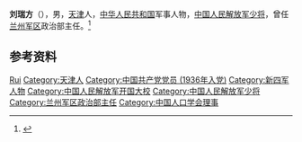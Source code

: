 '''刘瑞方'''（{{bd|1915年||1996年}}），男，[[天津|天津]]人，[[中华人民共和国|中华人民共和国]]军事人物，[[中国人民解放军少将|中国人民解放军少将]]，曾任[[兰州军区|兰州军区]]政治部主任。<ref>{{Cite book|title=中国抗日战争人物大词典|author=刘景泉主编; 沈久泉, 王凯捷, 李卓副主编|publisher=天津大学出版社|year=1999|isbn=|location=|pages=}}</ref>

== 参考资料 ==
{{reflist}}

{{中国人物小作品}}
{{Navboxes
| title  = 刘瑞方在[[中国人口学会|中国人口学会]]的职务
| list1  =
{{中国人口学会第一届理事会}}
}}

{{Authority control}}
{{DEFAULTSORT:Liu刘}}
[[Category:刘姓|Rui]]
[[Category:天津人|Category:天津人]]
[[Category:中国共产党党员_(1936年入党)|Category:中国共产党党员 (1936年入党)]]
[[Category:新四军人物|Category:新四军人物]]
[[Category:中国人民解放军开国大校|Category:中国人民解放军开国大校]]
[[Category:中国人民解放军少将|Category:中国人民解放军少将]]
[[Category:兰州军区政治部主任|Category:兰州军区政治部主任]]
[[Category:中国人口学会理事|Category:中国人口学会理事]]